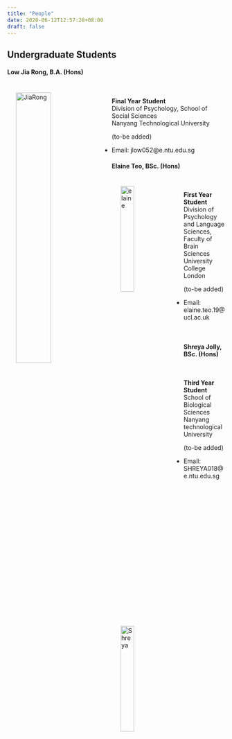```yaml
---
title: "People"
date: 2020-06-12T12:57:28+08:00
draft: false
---
```

##  Undergraduate Students

#### Low Jia Rong, B.A. (Hons)
<img src="/img/JiaRong.jpg" alt="JiaRong" width="40%" align="left" hspace=20" vspace="20"><br />

**Final Year Student** <br />
Division of Psychology, School of Social Sciences <br />
Nanyang Technological University

(to-be added)

- Email: jlow052@e.ntu.edu.sg


#### Elaine Teo, BSc. (Hons)
<img src="/img/elaine.jpg" alt="elaine" width="25%" align="left" hspace=20" vspace="20"><br />

**First Year Student** <br />
Division of Psychology and Language Sciences, Faculty of Brain Sciences <br />
University College London

(to-be added)

- Email: elaine.teo.19@ucl.ac.uk

<br />


#### Shreya Jolly, BSc. (Hons)
<img src="/img/Shreya.jpg" alt="Shreya" width="25%" align="left" hspace=20" vspace="20"><br />

**Third Year Student** <br />
School of Biological Sciences <br />
Nanyang technological University

(to-be added)

- Email: SHREYA018@e.ntu.edu.sg

<br />






